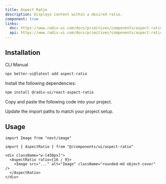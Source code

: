 ```yaml
---
title: Aspect Ratio
description: Displays content within a desired ratio.
component: true
links:
  doc: https://www.radix-ui.com/docs/primitives/components/aspect-ratio
  api: https://www.radix-ui.com/docs/primitives/components/aspect-ratio#api-reference
---
```


<ComponentPreview
  name="aspect-ratio-demo"
  title="Aspect Ratio"
  description="A component that displays an image with a 16:9 aspect ratio."
/>

## Installation

<Tabs defaultValue="cli">

<TabsList>
  <TabsTrigger value="cli">CLI</TabsTrigger>
  <TabsTrigger value="manual">Manual</TabsTrigger>
</TabsList>
<TabsContent value="cli">

```bash
npx better-ui@latest add aspect-ratio
```

</TabsContent>

<TabsContent value="manual">

<Steps>

<Step>Install the following dependencies:</Step>

```bash
npm install @radix-ui/react-aspect-ratio
```

<Step>Copy and paste the following code into your project.</Step>

<ComponentSource name="aspect-ratio" />

<Step>Update the import paths to match your project setup.</Step>

</Steps>

</TabsContent>

</Tabs>

## Usage

```tsx
import Image from "next/image"

import { AspectRatio } from "@/components/ui/aspect-ratio"
```

```tsx
<div className="w-[450px]">
  <AspectRatio ratio={16 / 9}>
    <Image src="..." alt="Image" className="rounded-md object-cover" />
  </AspectRatio>
</div>
```
